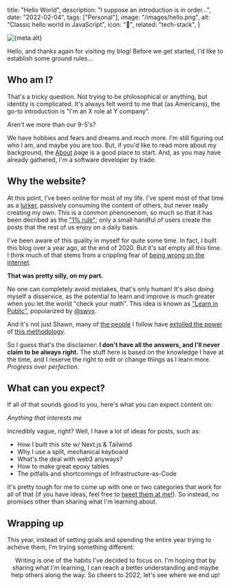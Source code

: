 <!-- Post metadata -->


  title: "Hello World",
  description: "I suppose an introduction is in order...",
  date: "2022-02-04",
  tags: ["Personal"],
  image: "/images/hello.png",
  alt: "Classic hello world in JavaScript",
  icon: "👋",
  related: "tech-stack",
}


<div className="flex justify-center">
  <Image
    width={1024}
    height={512}
    src={banner}
    alt={meta.alt}
    placeholder="blur"
    priority
  />
</div>

<!-- Post content -->

Hello, and thanks again for visiting my blog!  Before we get started, I'd like to establish some ground rules...

## Who am I?
That's a tricky question.  Not trying to be philosophical or anything, but identity is complicated.  It's always felt weird to me that (as Americans), the go-to introduction is "I'm an X role at Y company".

Aren't we more than our 9-5's?

We have hobbies and fears and dreams and much more.  I'm still figuring out who I am, and maybe you are too.  But, if you'd like to read more about my background, the [About](/about) page is a good place to start.  And, as you may have already gathered, I'm a software developer by trade.

## Why the website?
At this point, I've been online for most of my life.  I've spent most of that time as a [lurker](https://en.wikipedia.org/wiki/Lurker), passively consuming the content of others, but never really creating my own.  This is a common phenonenom, so much so that it has been decribed as the ["1% rule"](<https://en.wikipedia.org/wiki/1%25_rule_(Internet_culture)>); only a small handful of users create the posts that the rest of us enjoy on a daily basis.

I've been aware of this quality in myself for quite some time.  In fact, I built this blog over a year ago, at the end of 2020.  But it's sat empty all this time.  I think much of that stems from a crippling fear of [being wrong on the internet](https://xkcd.com/386/).

**That was pretty silly, on my part.**

No one can completely avoid mistakes, that's only human!  It's also doing myself a disservice, as the potential to learn and improve is much greater when you let the world "check your math".  This idea is known as ["Learn in Public"](https://www.swyx.io/learn-in-public/), popularized by [@swyx](https://twitter.com/swyx).

And it's not just Shawn, many of [the people](https://twitter.com/Stammy/status/1393217964841787397) I follow have [extolled the power](https://www.fabrizio.so/notes/grow-on-twitter) of [this methodology](https://twitter.com/SimonHoiberg/status/1452218476807000067).

So I guess that's the disclaimer: **I don't have all the answers, and I'll never claim to be always right.**  The stuff here is based on the knowledge I have at the time, and I reserve the right to edit or change things as I learn more.  _Progress over perfection_.

## What can you expect?
If all of that sounds good to you, here's what you can expect content on:

_Anything that interests me_

Incredibly vague, right?  Well, I have a lot of ideas for posts, such as:

* How I built this site w/ Next.js & Tailwind
* Why I use a split, mechanical keyboard
* What's the deal with web3 anyways?
* How to make great epoxy tables
* The pitfalls and shortcomings of Infrastructure-as-Code

It's pretty tough for me to come up with one or two categories that work for all of that (if you have ideas, feel free to [tweet them at me!](https://twitter.com/maxpetretta)).  So instead, no promises other than sharing what I'm learning about.

## Wrapping up
This year, instead of setting goals and spending the entire year trying to acheive them, I'm trying something different:

<Tweet align="center" tweetLink="maxpetretta/status/1483882167528669184" />

Writing is one of the habits I've decided to focus on.  I'm hoping that by sharing what I'm learning, I can reach a better understanding and maybe help others along the way.  So cheers to 2022, let's see where we end up!
